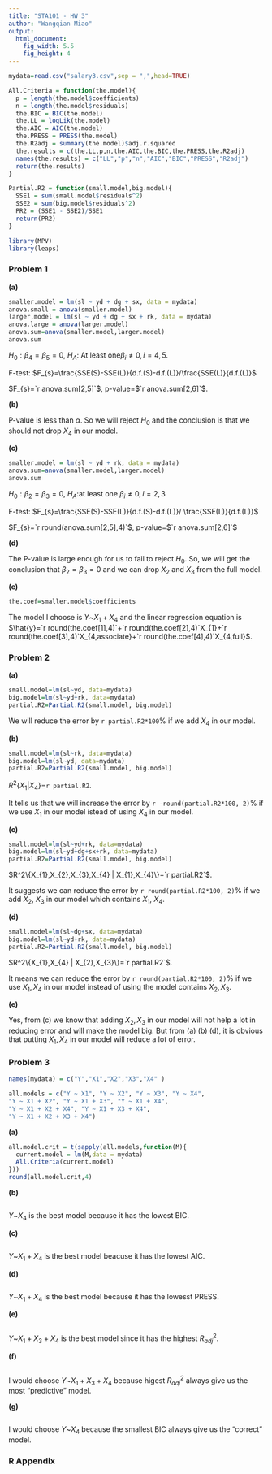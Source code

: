 ```yaml
---
title: "STA101 - HW 3"
author: "Wangqian Miao"
output:
  html_document:
    fig_width: 5.5
    fig_height: 4
---
```


```r
mydata=read.csv("salary3.csv",sep = ",",head=TRUE)
```
```r
All.Criteria = function(the.model){
  p = length(the.model$coefficients)
  n = length(the.model$residuals)
  the.BIC = BIC(the.model)
  the.LL = logLik(the.model)
  the.AIC = AIC(the.model)
  the.PRESS = PRESS(the.model)
  the.R2adj = summary(the.model)$adj.r.squared
  the.results = c(the.LL,p,n,the.AIC,the.BIC,the.PRESS,the.R2adj)
  names(the.results) = c("LL","p","n","AIC","BIC","PRESS","R2adj")
  return(the.results)
}
```

```r
Partial.R2 = function(small.model,big.model){
  SSE1 = sum(small.model$residuals^2)
  SSE2 = sum(big.model$residuals^2)
  PR2 = (SSE1 - SSE2)/SSE1
  return(PR2)
}
```
```r
library(MPV)
library(leaps)
```
### Problem 1
**(a)**
```r
smaller.model = lm(sl ~ yd + dg + sx, data = mydata)
anova.small = anova(smaller.model)
larger.model = lm(sl ~ yd + dg + sx + rk, data = mydata)
anova.large = anova(larger.model)
anova.sum=anova(smaller.model,larger.model)
anova.sum
```

$H_{0}: \beta_{4}=\beta_5=0$, $H_{A}:$ At least one$\beta_i\neq0, i=4,5$. 

F-test: $F_{s}=\frac{SSE(S)-SSE(L)}{d.f.(S)-d.f.(L)}/\frac{SSE(L)}{d.f.(L)}$  

$F_{s}=`r anova.sum[2,5]`$, p-value=$`r anova.sum[2,6]`$.  


**(b)**

P-value is less than $\alpha$. So we will reject $H_0$ and the conclusion is that we should not drop $X_4$ in our model.

**(c)**
```r
smaller.model = lm(sl ~ yd + rk, data = mydata)
anova.sum=anova(smaller.model,larger.model)
anova.sum
```

$H_{0}:\beta_{2}=\beta_{3}=0$, $H_{A}$:at least one $\beta_{i}\neq 0, i=2,3$  

F-test: $F_{s}=\frac{SSE(S)-SSE(L)}{d.f.(S)-d.f.(L)}/ \frac{SSE(L)}{d.f.(L)}$  

$F_{s}=`r round(anova.sum[2,5],4)`$, p-value=$`r anova.sum[2,6]`$  

**(d)**

The P-value is large enough for us to fail to reject $H_{0}$. So, we will get the conclusion that $\beta_{2}=\beta_{3}=0$ and we can drop $X_{2}$ and $X_{3}$ from the full model. 

**(e)**
```r
the.coef=smaller.model$coefficients
```

The model I choose is $Y$~$X_{1}+X_{4}$ and the linear regression equation is $\hat{y}=`r round(the.coef[1],4)`+`r round(the.coef[2],4)`X_{1}+`r round(the.coef[3],4)`X_{4,associate}+`r round(the.coef[4],4)`X_{4,full}$.

### Problem 2
**(a)**
```r
small.model=lm(sl~yd, data=mydata)
big.model=lm(sl~yd+rk, data=mydata)
partial.R2=Partial.R2(small.model, big.model)
```

We will reduce the error by `r partial.R2*100`% if we add $X_4$ in our model. 

**(b)**
```r
small.model=lm(sl~rk, data=mydata)
big.model=lm(sl~yd, data=mydata)
partial.R2=Partial.R2(small.model, big.model)
```

$R^2\{X_1|X_4\}$=`r partial.R2`.

It tells us that we will increase the error by `r -round(partial.R2*100, 2)`% if we use $X_1$ in our model istead of using $X_4$ in our model.

**(c)**
```r
small.model=lm(sl~yd+rk, data=mydata)
big.model=lm(sl~yd+dg+sx+rk, data=mydata)
partial.R2=Partial.R2(small.model, big.model)
```

$R^2\{X_{1},X_{2},X_{3},X_{4} | X_{1},X_{4}\}=`r partial.R2`$.   

It suggests we can reduce the error by `r round(partial.R2*100, 2)`% if we add $X_{2}$, $X_{3}$ in our model which contains $X_{1}$, $X_{4}$.

**(d)**
```r
small.model=lm(sl~dg+sx, data=mydata)
big.model=lm(sl~yd+rk, data=mydata)
partial.R2=Partial.R2(small.model, big.model)
```

$R^2\{X_{1},X_{4} | X_{2},X_{3}\}=`r partial.R2`$.  

It means we can reduce the error by `r round(partial.R2*100, 2)`% if we use $X_{1}, X_{4}$ in our model instead of using the model contains $X_{2}, X_{3}$.

**(e)**

Yes, from (c) we know that adding $X_2, X_3$ in our model will not help a lot in reducing error and will make the model big. But from (a) (b) (d), it is obvious that putting $X_1, X_4$ in our model will reduce a lot of error.


### Problem 3

```r
names(mydata) = c("Y","X1","X2","X3","X4" )
```

```r
all.models = c("Y ~ X1", "Y ~ X2", "Y ~ X3", "Y ~ X4",
"Y ~ X1 + X2", "Y ~ X1 + X3", "Y ~ X1 + X4",
"Y ~ X1 + X2 + X4", "Y ~ X1 + X3 + X4",
"Y ~ X1 + X2 + X3 + X4")
```

**(a)**
```r
all.model.crit = t(sapply(all.models,function(M){
  current.model = lm(M,data = mydata)
  All.Criteria(current.model)
}))
round(all.model.crit,4)
```

**(b)**
```r

```

$Y$~$X_{4}$ is the best model because it has the lowest BIC.

**(c)**
```r

```

$Y$~$X_{1}+X_{4}$ is the best model beacuse it has the lowest AIC.

**(d)**
```r

```

$Y$~$X_{1}+X_{4}$ is the best model because it has the lowesst PRESS.

**(e)**
```r

```

$Y$~$X_{1}+X_{3}+X_{4}$ is the best model since it has the highest $R^{2}_{adj}$.

**(f)**
```r

```

I would choose $Y$~$X_{1}+X_{3}+X_{4}$ because higest $R^2_{adj}$ always give us the most "predictive" model.

**(g)**
```r

```

I would choose $Y$~$X_{4}$ because the smallest BIC always give us the "correct" model.

### R Appendix
```r
```